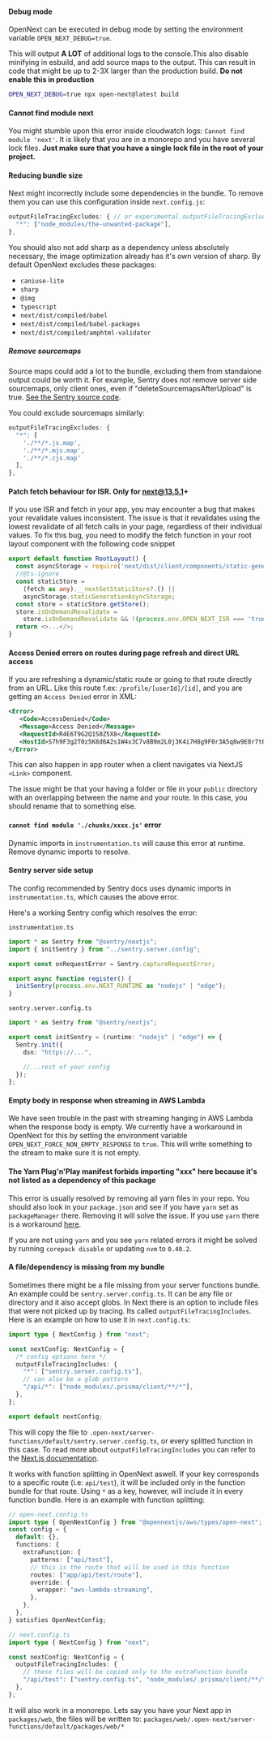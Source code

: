 #### Debug mode

OpenNext can be executed in debug mode by setting the environment variable `OPEN_NEXT_DEBUG=true`.

This will output **A LOT** of additional logs to the console.This also disable minifying in esbuild, and add source maps to the output. This can result in code that might be up to 2-3X larger than the production build. **Do not enable this in production**

```bash
OPEN_NEXT_DEBUG=true npx open-next@latest build
```

#### Cannot find module next

You might stumble upon this error inside cloudwatch logs: `Cannot find module 'next'`. It is likely that you are in a monorepo and you have several lock files. **Just make sure that you have a single lock file in the root of your project.**

#### Reducing bundle size

Next might incorrectly include some dependencies in the bundle. To remove them you can use this configuration inside `next.config.js`:

```javascript
outputFileTracingExcludes: { // or experimental.outputFileTracingExcludes on Next < 15
  "*": ["node_modules/the-unwanted-package"],
},
```

You should also not add sharp as a dependency unless absolutely necessary, the image optimization already has it's own version of sharp. By default OpenNext excludes these packages:

- `caniuse-lite`
- `sharp`
- `@img`
- `typescript`
- `next/dist/compiled/babel`
- `next/dist/compiled/babel-packages`
- `next/dist/compiled/amphtml-validator`

##### Remove sourcemaps

Source maps could add a lot to the bundle, excluding them from standalone output could be worth it.
For example, Sentry does not remove server side sourcemaps, only client ones, even if "deleteSourcemapsAfterUpload" is true. [See the Sentry source code](https://github.com/getsentry/sentry-javascript/blob/develop/packages/nextjs/src/config/webpackPluginOptions.ts#L83).

You could exclude sourcemaps similarly:

```javascript
outputFileTracingExcludes: {
  "*": [
    './**/*.js.map',
    './**/*.mjs.map',
    './**/*.cjs.map'
  ],
},
```

#### Patch fetch behaviour for ISR. Only for next@13.5.1+

If you use ISR and fetch in your app, you may encounter a bug that makes your revalidate values inconsistent.
The issue is that it revalidates using the lowest revalidate of all fetch calls in your page, regardless of their individual values. To fix this bug, you need to modify the fetch function in your root layout component with the following code snippet

```ts
export default function RootLayout() {
  const asyncStorage = require('next/dist/client/components/static-generation-async-storage.external');
  //@ts-ignore
  const staticStore =
    (fetch as any).__nextGetStaticStore?.() ||
    asyncStorage.staticGenerationAsyncStorage;
  const store = staticStore.getStore();
  store.isOnDemandRevalidate =
    store.isOnDemandRevalidate && !(process.env.OPEN_NEXT_ISR === 'true');
  return <>...</>;
}
```

#### Access Denied errors on routes during page refresh and direct URL access

If you are refreshing a dynamic/static route or going to that route directly from an URL. Like this route f.ex:
`/profile/[userId]/[id]`, and you are getting an `Access Denied` error in XML:

```xml
<Error>
   <Code>AccessDenied</Code>
   <Message>Access Denied</Message>
   <RequestId>R4E6T9G2Q1S0Z5X8</RequestId>
   <HostId>S7h9F3g2T0z5K8d6A2s1W4x3C7v8B9m2L0j3K4i7H8g9F0r3A5q8w9E8r7t6Y5h4U3i2O1p0</HostId>
</Error>
```

This can also happen in app router when a client navigates via NextJS `<Link>` component.

The issue might be that your having a folder or file in your `public` directory with an overlapping between the name and your route. In this case, you should rename that to something else.

#### `cannot find module './chunks/xxxx.js'` error

Dynamic imports in `instrumentation.ts` will cause this error at runtime. Remove dynamic imports to resolve.

#### Sentry server side setup

The config recommended by Sentry docs uses dynamic imports in `instrumentation.ts`, which causes the above error.

Here's a working Sentry config which resolves the error:

`instrumentation.ts`

```typescript
import * as Sentry from "@sentry/nextjs";
import { initSentry } from "../sentry.server.config";

export const onRequestError = Sentry.captureRequestError;

export async function register() {
  initSentry(process.env.NEXT_RUNTIME as "nodejs" | "edge");
}
```

`sentry.server.config.ts`

```typescript
import * as Sentry from "@sentry/nextjs";

export const initSentry = (runtime: "nodejs" | "edge") => {
  Sentry.init({
    dsn: "https://...",

    //...rest of your config
  });
};
```

#### Empty body in response when streaming in AWS Lambda

We have seen trouble in the past with streaming hanging in AWS Lambda when the response body is empty.
We currently have a workaround in OpenNext for this by setting the environment variable `OPEN_NEXT_FORCE_NON_EMPTY_RESPONSE` to `true`.
This will write something to the stream to make sure it is not empty.

#### The Yarn Plug'n'Play manifest forbids importing "xxx" here because it's not listed as a dependency of this package

This error is usually resolved by removing all yarn files in your repo. You should also look in your `package.json` and see if you have `yarn` set as `packageManager` there. Removing it will solve the issue.
If you use `yarn` there is a workaround [here](https://stackoverflow.com/a/76902985).

If you are not using `yarn` and you see `yarn` related errors it might be solved by running `corepack disable` or updating `nvm` to `0.40.2`.

#### A file/dependency is missing from my bundle

Sometimes there might be a file missing from your server functions bundle. An example could be `sentry.server.config.ts`. It can be any file or directory and it also accept globs. In Next there is an option to include files that were not picked up by tracing.
Its called `outputFileTracingIncludes`. Here is an example on how to use it in `next.config.ts`:

```ts
import type { NextConfig } from "next";

const nextConfig: NextConfig = {
  /* config options here */
  outputFileTracingIncludes: {
    "*": ["sentry.server.config.ts"],
    // can also be a glob pattern
    "/api/*": ["node_modules/.prisma/client/**/*"],
  },
};

export default nextConfig;
```

This will copy the file to `.open-next/server-functions/default/sentry.server.config.ts`, or every splitted function in this case.
To read more about `outputFileTracingIncludes` you can refer to the [Next.js documentation](https://nextjs.org/docs/pages/api-reference/config/next-config-js/output#caveats).

It works with function splitting in OpenNext aswell. If your key corresponds to a specific route (i.e: `api/test`), it will be included only in the function bundle for that route.
Using `*` as a key, however, will include it in every function bundle. Here is an example with function splitting:

```ts
// open-next.config.ts
import type { OpenNextConfig } from "@opennextjs/aws/types/open-next";
const config = {
  default: {},
  functions: {
    extraFunction: {
      patterns: ["api/test"],
      // this is the route that will be used in this function
      routes: ["app/api/test/route"],
      override: {
        wrapper: "aws-lambda-streaming",
      },
    },
  },
} satisfies OpenNextConfig;

// next.config.ts
import type { NextConfig } from "next";

const nextConfig: NextConfig = {
  outputFileTracingIncludes: {
    // these files will be copied only to the extraFunction bundle
    "/api/test": ["sentry.config.ts", "node_modules/.prisma/client/**/*"],
  },
};
```

It will also work in a monorepo. Lets say you have your Next app in `packages/web`, the files will be written to: `packages/web/.open-next/server-functions/default/packages/web/*`
